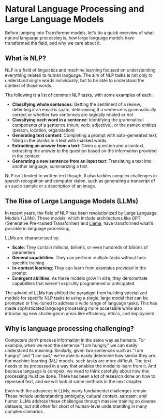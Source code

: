 # Natural Language Processing and Large Language Models

<CourseFloatingBanner
    chapter={1}
    classNames="absolute z-10 right-0 top-0"
/>

Before jumping into Transformer models, let's do a quick overview of what natural language processing is, how large language models have transformed the field, and why we care about it.

## What is NLP?

NLP is a field of linguistics and machine learning focused on understanding everything related to human language. The aim of NLP tasks is not only to understand single words individually, but to be able to understand the context of those words.

The following is a list of common NLP tasks, with some examples of each:

- **Classifying whole sentences**: Getting the sentiment of a review, detecting if an email is spam, determining if a sentence is grammatically correct or whether two sentences are logically related or not
- **Classifying each word in a sentence**: Identifying the grammatical components of a sentence (noun, verb, adjective), or the named entities (person, location, organization)
- **Generating text content**: Completing a prompt with auto-generated text, filling in the blanks in a text with masked words
- **Extracting an answer from a text**: Given a question and a context, extracting the answer to the question based on the information provided in the context
- **Generating a new sentence from an input text**: Translating a text into another language, summarizing a text

NLP isn't limited to written text though. It also tackles complex challenges in speech recognition and computer vision, such as generating a transcript of an audio sample or a description of an image.

## The Rise of Large Language Models (LLMs)

In recent years, the field of NLP has been revolutionized by Large Language Models (LLMs). These models, which include architectures like GPT (Generative Pre-trained Transformer) and [Llama](https://huggingface.co/meta-llama), have transformed what's possible in language processing.

LLMs are characterized by:
- **Scale**: They contain millions, billions, or even hundreds of billions of parameters
- **General capabilities**: They can perform multiple tasks without task-specific training
- **In-context learning**: They can learn from examples provided in the prompt
- **Emergent abilities**: As these models grow in size, they demonstrate capabilities that weren't explicitly programmed or anticipated

The advent of LLMs has shifted the paradigm from building specialized models for specific NLP tasks to using a single, large model that can be prompted or fine-tuned to address a wide range of language tasks. This has made sophisticated language processing more accessible while also introducing new challenges in areas like efficiency, ethics, and deployment.

## Why is language processing challenging?

Computers don't process information in the same way as humans. For example, when we read the sentence "I am hungry," we can easily understand its meaning. Similarly, given two sentences such as "I am hungry" and "I am sad," we're able to easily determine how similar they are. For machine learning (ML) models, such tasks are more difficult. The text needs to be processed in a way that enables the model to learn from it. And because language is complex, we need to think carefully about how this processing must be done. There has been a lot of research done on how to represent text, and we will look at some methods in the next chapter.

Even with the advances in LLMs, many fundamental challenges remain. These include understanding ambiguity, cultural context, sarcasm, and humor. LLMs address these challenges through massive training on diverse datasets, but still often fall short of human-level understanding in many complex scenarios.
